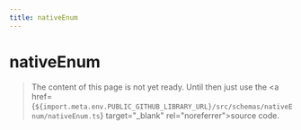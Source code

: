 ```yaml
---
title: nativeEnum
---
```


# nativeEnum

> The content of this page is not yet ready. Until then just use the <a href={`${import.meta.env.PUBLIC_GITHUB_LIBRARY_URL}/src/schemas/nativeEnum/nativeEnum.ts`} target="\_blank" rel="noreferrer">source code</a>.

